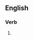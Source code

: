 ==English==

===Verb===
{{head|en|verb form}}

# {{present participle of|perpetrate|lang=en|nocat=1}}